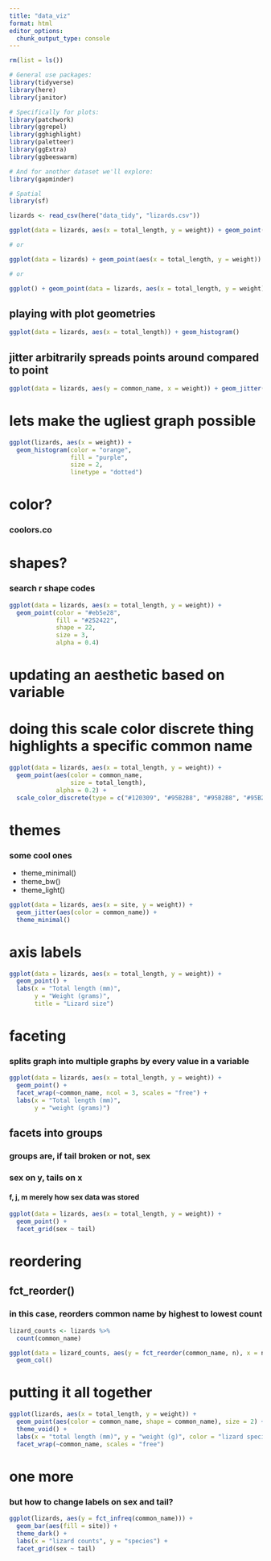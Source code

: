 ```yaml
---
title: "data_viz"
format: html
editor_options: 
  chunk_output_type: console
---
```

```r
rm(list = ls())
```

```r
# General use packages:
library(tidyverse)
library(here)
library(janitor)

# Specifically for plots:
library(patchwork)
library(ggrepel)
library(gghighlight)
library(paletteer)
library(ggExtra)
library(ggbeeswarm)

# And for another dataset we'll explore:
library(gapminder)

# Spatial
library(sf)
```

```r
lizards <- read_csv(here("data_tidy", "lizards.csv"))
```

```r
ggplot(data = lizards, aes(x = total_length, y = weight)) + geom_point() + geom_line()

# or

ggplot(data = lizards) + geom_point(aes(x = total_length, y = weight))

# or

ggplot() + geom_point(data = lizards, aes(x = total_length, y = weight))
```

## playing with plot geometries
```r
ggplot(data = lizards, aes(x = total_length)) + geom_histogram()
```

## jitter arbitrarily spreads points around compared to point
```r
ggplot(data = lizards, aes(y = common_name, x = weight)) + geom_jitter()
```

# lets make the ugliest graph possible
```r
ggplot(lizards, aes(x = weight)) + 
  geom_histogram(color = "orange", 
                 fill = "purple",
                 size = 2,
                 linetype = "dotted")
```

# color?
### coolors.co

# shapes?
### search r shape codes

```r
ggplot(data = lizards, aes(x = total_length, y = weight)) +
  geom_point(color = "#eb5e28", 
             fill = "#252422",
             shape = 22, 
             size = 3, 
             alpha = 0.4)
```

# updating an aesthetic based on variable
# doing this scale color discrete thing highlights a specific common name
```r
ggplot(data = lizards, aes(x = total_length, y = weight)) +
  geom_point(aes(color = common_name, 
                 size = total_length), 
             alpha = 0.2) + 
  scale_color_discrete(type = c("#120309", "#95B2B8", "#95B2B8", "#95B2B8", "#95B2B8", "#95B2B8", "#95B2B8"))
```

# themes
### some cool ones
- theme_minimal()
- theme_bw()
- theme_light()
```r
ggplot(data = lizards, aes(x = site, y = weight)) +
  geom_jitter(aes(color = common_name)) +
  theme_minimal()
```

# axis labels
```r
ggplot(data = lizards, aes(x = total_length, y = weight)) +
  geom_point() +
  labs(x = "Total length (mm)",
       y = "Weight (grams)",
       title = "Lizard size")
```

# faceting
### splits graph into multiple graphs by every value in a variable
```r
ggplot(data = lizards, aes(x = total_length, y = weight)) +
  geom_point() +
  facet_wrap(~common_name, ncol = 3, scales = "free") + 
  labs(x = "Total length (mm)",
       y = "weight (grams)")
```

## facets into groups
### groups are, if tail broken or not, sex
### sex on y, tails on x
#### f, j, m merely how sex data was stored
```r
ggplot(data = lizards, aes(x = total_length, y = weight)) +
  geom_point() +
  facet_grid(sex ~ tail)
```

# reordering
## fct_reorder()
### in this case, reorders common name by highest to lowest count
```r
lizard_counts <- lizards %>% 
  count(common_name)

ggplot(data = lizard_counts, aes(y = fct_reorder(common_name, n), x = n)) +
  geom_col()
```

# putting it all together
```r
ggplot(lizards, aes(x = total_length, y = weight)) + 
  geom_point(aes(color = common_name, shape = common_name), size = 2) + 
  theme_void() + 
  labs(x = "total length (mm)", y = "weight (g)", color = "lizard species") + 
  facet_wrap(~common_name, scales = "free")
```

# one more
### but how to change labels on sex and tail?
```r
ggplot(lizards, aes(y = fct_infreq(common_name))) + 
  geom_bar(aes(fill = site)) + 
  theme_dark() + 
  labs(x = "lizard counts", y = "species") + 
  facet_grid(sex ~ tail)
```

